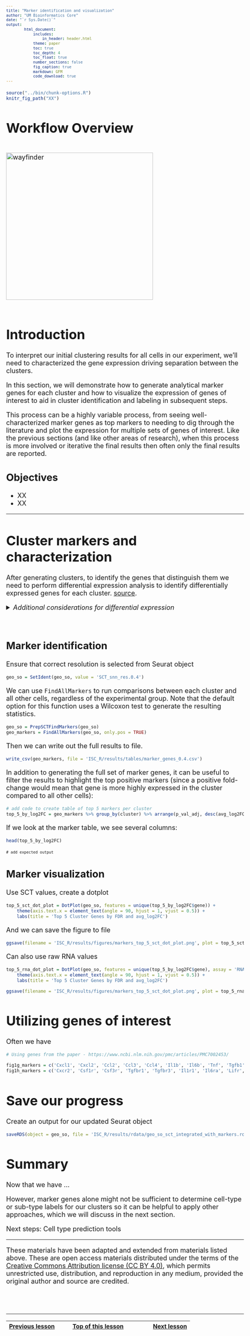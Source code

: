 ```yaml
---
title: "Marker identification and visualization"
author: "UM Bioinformatics Core"
date: "`r Sys.Date()`"
output:
        html_document:
            includes:
                in_header: header.html
            theme: paper
            toc: true
            toc_depth: 4
            toc_float: true
            number_sections: false
            fig_caption: true
            markdown: GFM
            code_download: true
---
```


<style type="text/css">
body, td {
   font-size: 18px;
}
code.r{
  font-size: 12px;
}
pre {
  font-size: 12px
}
</style>

```r
source("../bin/chunk-options.R")
knitr_fig_path("XX")
```

# Workflow Overview {.unlisted .unnumbered}

<br/>
<img src="images/wayfinder/wayfinder.png" alt="wayfinder" style="height: 400px;"/>
<br/>
<br/>

# Introduction

To interpret our initial clustering results for all cells in our experiment, we'll need to characterized the gene expression driving separation between the clusters. 

In this section, we will demonstrate how to generate analytical marker genes for each cluster and how to visualize the expression of genes of interest to aid in cluster identification and labeling in subsequent steps. 

This process can be a highly variable process, from seeing well-characterized marker genes as top markers to needing to dig through the literature and plot the expression for multiple sets of genes of interest. Like the previous sections (and like other areas of research), when this process is more involved or iterative the final results then often only the final results are reported.

## Objectives
<!--Add specific goals for section-->
- XX
- XX

---

# Cluster markers and characterization

<!-- [OSCA](https://bioconductor.org/books/3.15/OSCA.basic/marker-detection.html) "o interpret our clustering results from Chapter 5, we identify the genes that drive separation between clusters. These marker genes allow us to assign biological meaning to each cluster based on their functional annotation. In the simplest case, we have a priori knowledge of the marker genes associated with particular cell types, allowing us to treat the clustering as a proxy for cell type identity. The same principle can be applied to discover more subtle differences between clusters (e.g., changes in activation or differentiation state) based on the behavior of genes in the affected pathways.

The most straightforward approach to marker gene detection involves testing for differential expression between clusters. If a gene is strongly DE between clusters, it is likely to have driven the separation of cells in the clustering algorithm. Several methods are available to quantify the differences in expression profiles between clusters and obtain a single ranking of genes for each cluster. We will demonstrate some of these choices in this chapter using the 10X PBMC dataset:" --> 

<!-- [Ouyang](https://ouyanglab.com/singlecell/clust.html#identifying-marker-genes) "After identifying the cell clusters in an unbiased manner, we next seek to find the genes that distinguishes these cell clusters. To achieve this, we need to perform differential expression (DE) analysis to identify differentially expressed genes (DEGs) between cell clusters. These marker genes can then be used to characterize and annotate the cell clusters (Section 3.3)." 
"Before the prominence of scRNA-seq, there already exist a plethora of DE tools designed for comparative transcriptomic analysis between bulk RNA-seq samples. The large number of DE tools arises because of the difficulty in estimating gene dispersion using a small number of bulk RNA-seq samples (typically  
n
  = 2 or 3). Accurate estimates of gene dispersion is important in quantifying the DE significance. Thus, different DE methods differ in how they estimate gene dispersion, which consequently affect their accuracy in identifying DEGs.

In the case of scRNA-seq, gene dispersion is a lot easier to estimate since there are a lot more single cells ( 
n
  > 100) in DE comparisons. As a result, “simpler” statistical tests such as the Wilcoxon test (which is the default in Seurat) and the t-test perform well, as shown in a recent review by Soneson and Robinson (2018) (Figure 3.7). In fact, these simple statistical tests seem to outperform DE tools that are dedicated for scRNA-seq. These dedicated DE tools often use a zero-inflated model to account for the large number of zeros in single-cell gene expression. However, a recent report by Svensson (2020) suggests that single-cell expression is not zero-inflated and the large number of zeros are expected under a conventional negative binomial distribution. This could explain the poor performance of some of the single-cell dedicated DE tools. Another consideration is that some of the DE tools initially designed for bulk RNA-seq may not scale well computationally with the increasing number of single cells. From personal experience, the wilcoxon test suffices for simple pairwise DE while edgeR (Robinson, McCarthy, and Smyth 2010) can be used for more complex designs."
-->

After generating clusters, to identify the genes that distinguish them we need to perform differential expression analysis to identify differentially expressed genes for each cluster. [source](https://ouyanglab.com/singlecell/clust.html#identifying-marker-genes).

<details>
    <summary>*Additional considerations for differential expression*</summary>
    The Ouyang Lab has a [section of their tutorial](https://ouyanglab.com/singlecell/clust.html#sec:diffexpr) that discusses the methods available for differential expression as well as [threshold considerations](https://ouyanglab.com/singlecell/clust.html#sec:diffexpr).
</details>
<br>

## Marker identification

Ensure that correct resolution is selected from Seurat object
```r
geo_so = SetIdent(geo_so, value = 'SCT_snn_res.0.4')
```

We can use `FindAllMarkers` to run comparisons between each cluster and all other cells, regardless of the experimental group. Note that the default option for this function uses a Wilcoxon test to generate the resulting statistics.

```r
geo_so = PrepSCTFindMarkers(geo_so)
geo_markers = FindAllMarkers(geo_so, only.pos = TRUE)
```

<!--- Consider adding figure showing example of what's being compared (circle cluster 1 and then circle all other cells for example) -->

Then we can write out the full results to file. 
```r
write_csv(geo_markers, file = 'ISC_R/results/tables/marker_genes_0.4.csv')
```

In addition to generating the full set of marker genes, it can be useful to filter the results to highlight the top positive markers (since a positive fold-change would mean that gene is more highly expressed in the cluster compared to all other cells):
```r
# add code to create table of top 5 markers per cluster
top_5_by_log2FC = geo_markers %>% group_by(cluster) %>% arrange(p_val_adj, desc(avg_log2FC)) %>% slice_head(n = 5)
```

If we look at the marker table, we see several columns:
```r
head(top_5_by_log2FC)
```
~~~~
# add expected output
~~~~


## Marker visualization

Use SCT values, create a dotplot
```r
top_5_sct_dot_plot = DotPlot(geo_so, features = unique(top_5_by_log2FC$gene)) + 
    theme(axis.text.x = element_text(angle = 90, hjust = 1, vjust = 0.5)) +
    labs(title = 'Top 5 Cluster Genes by FDR and avg_log2FC')
```

And we can save the figure to file
```r
ggsave(filename = 'ISC_R/results/figures/markers_top_5_sct_dot_plot.png', plot = top_5_sct_dot_plot, width = 12, height = 6, units = 'in') 
```


Can also use raw RNA values <!--- move to dropdown --->

```r
top_5_rna_dot_plot = DotPlot(geo_so, features = unique(top_5_by_log2FC$gene), assay = 'RNA') + 
    theme(axis.text.x = element_text(angle = 90, hjust = 1, vjust = 0.5)) +
    labs(title = 'Top 5 Cluster Genes by FDR and avg_log2FC')

ggsave(filename = 'ISC_R/results/figures/markers_top_5_sct_dot_plot.png', plot = top_5_rna_dot_plot, width = 12, height = 6, units = 'in') 
```


# Utilizing genes of interest

Often we have 

```r
# Using genes from the paper - https://www.ncbi.nlm.nih.gov/pmc/articles/PMC7002453/

fig1g_markers = c('Cxcl1', 'Cxcl2', 'Ccl2', 'Ccl3', 'Ccl4', 'Il1b', 'Il6b', 'Tnf', 'Tgfb1', 'Tgfb2', 'Tgfb3', 'Cxcl5')
fig1h_markers = c('Cxcr2', 'Csf1r', 'Csf3r', 'Tgfbr1', 'Tgfbr3', 'Il1r1', 'Il6ra', 'Lifr', 'Tgfbr2')
```

# Save our progress

Create an output for our updated Seurat object
```r
saveRDS(object = geo_so, file = 'ISC_R/results/rdata/geo_so_sct_integrated_with_markers.rda')
```


# Summary

Now that we have ... 

However, marker genes alone might not be sufficient to determine cell-type or sub-type labels for our clusters so it can be helpful to apply other approaches, which we will discuss in the next section.

<!-- While there are some automated cluster annotation tools, one of which we'll discuss in the next section, often manual cluster annotation is part of characterizing clusters in single cell data.  -->

Next steps: Cell type prediction tools



----

These materials have been adapted and extended from materials listed above. These are open access materials distributed under the terms of the [Creative Commons Attribution license (CC BY 4.0)](http://creativecommons.org/licenses/by/4.0/), which permits unrestricted use, distribution, and reproduction in any medium, provided the original author and source are credited.

<br/>
<br/>
<hr/>
| [Previous lesson](05-ProjectionAndClustering.html) | [Top of this lesson](#top) | [Next lesson](07-CellTypeAnnos.html) |
| :--- | :----: | ---: |

